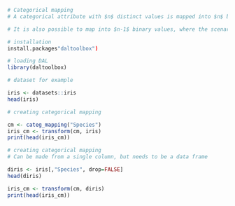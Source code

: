 ```r
# Categorical mapping
# A categorical attribute with $n$ distinct values is mapped into $n$ binary attributes. 

# It is also possible to map into $n-1$ binary values, where the scenario where all binary attributes are equal to zero corresponds to the last categorical value not indicated in the attributes.  

# installation 
install.packages"daltoolbox")

# loading DAL
library(daltoolbox)
```

```r
# dataset for example 

iris <- datasets::iris
head(iris)
```

```r
# creating categorical mapping

cm <- categ_mapping("Species")
iris_cm <- transform(cm, iris)
print(head(iris_cm))
```

```r
# creating categorical mapping
# Can be made from a single column, but needs to be a data frame

diris <- iris[,"Species", drop=FALSE]
head(diris)
```

```r
iris_cm <- transform(cm, diris)
print(head(iris_cm))
```

